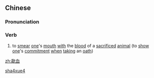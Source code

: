 ==Chinese==
{{zh-forms}}

===Pronunciation===
{{zh-pron
|m=shà血
|cat=v
}}

===Verb===
{{zh-verb}}

# {{lb|zh|archaic}} to [[smear]] [[one]]'s [[mouth]] [[with]] the [[blood]] of a [[sacrifice]]d [[animal]] (to [[show]] [[one]]'s [[commitment]] [[when]] [[taking]] an [[oath]])

[[Category:Mandarin archaic terms|sha4xue4]]

[[zh:歃血]]